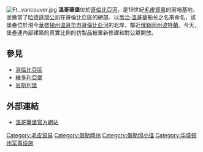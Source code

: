 [[File:Ft._vancouver.jpg|thumb]]
'''溫哥華堡'''位於[[哥倫比亞河|哥倫比亞河]]，是19世紀[[毛皮貿易|毛皮貿易]]的前哨基地，並擔當了[[哈德遜灣公司|哈德遜灣公司]]在哥倫比亞區的總部。以[[喬治·溫哥華|喬治·溫哥華]]船长之名來命名，該堡壘位於現今[[華盛頓州|華盛頓州]][[溫哥華_(华盛顿州)|温哥华市]][[哥倫比亞河|哥倫比亞河]]的北岸，鄰近[[俄勒岡州|俄勒岡州]][[波特蘭|波特蘭]]。今天，堡壘連內部建築的真實比例的仿製品被重新修建和對公眾開放。

==參見==
*[[哥倫比亞區|哥倫比亞區]]
*[[維多利亞堡|維多利亞堡]]
*[[尼斯利堡|尼斯利堡]]

==外部連結==
*[http://www.nps.gov/fova 溫哥華堡官方網站] {{Wayback|url=http://www.nps.gov/fova |date=20160317105959 }}

{{Canada-stub}}
{{company-stub}}
{{history-stub}}
[[Category:毛皮貿易|Category:毛皮貿易]]
[[Category:俄勒岡州|Category:俄勒岡州]]
[[Category:俄勒冈小径|Category:俄勒冈小径]]
[[Category:华盛顿州军事设施|Category:华盛顿州军事设施]]

{{coord|45|37|21.30|N|122|39|44.52|W|region:US_type:landmark|display=title}}